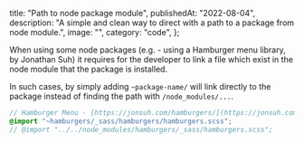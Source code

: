   title: "Path to node package module",
  publishedAt: "2022-08-04",
  description:
    "A simple and clean way to direct with a path to a package from node module.",
  image: "",
  category: "code",
};

When using some node packages (e.g. - using a Hamburger menu library, by Jonathan Suh) it requires for the developer to link a file which exist in the node module that the package is installed.

In such cases, by simply adding `~package-name/` will link directly to the package instead of finding the path with `/node_modules/...`.

```scss
// Hamburger Menu - [https://jonsuh.com/hamburgers/](https://jonsuh.com/hamburgers/)
@import "~hamburgers/_sass/hamburgers/hamburgers.scss";
// @import "../../node_modules/hamburgers/_sass/hamburgers.scss";
```
